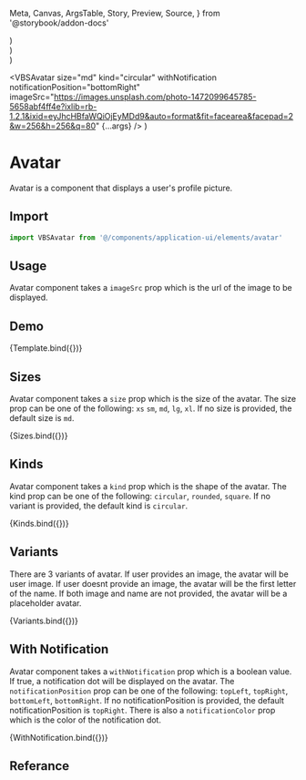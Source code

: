   Meta,
  Canvas,
  ArgsTable,
  Story,
  Preview,
  Source,
} from '@storybook/addon-docs'

<Meta title="Application UI/Elements/Avatar" component={VBSAvatar} />


  <div className="flex gap-2">
    <VBSAvatar
      size="xs"
      imageSrc="https://images.unsplash.com/photo-1472099645785-5658abf4ff4e?ixlib=rb-1.2.1&ixid=eyJhcHBfaWQiOjEyMDd9&auto=format&fit=facearea&facepad=2&w=256&h=256&q=80"
      {...args}
    />
    <VBSAvatar
      size="sm"
      imageSrc="https://images.unsplash.com/photo-1472099645785-5658abf4ff4e?ixlib=rb-1.2.1&ixid=eyJhcHBfaWQiOjEyMDd9&auto=format&fit=facearea&facepad=2&w=256&h=256&q=80"
      {...args}
    />
    <VBSAvatar
      size="md"
      imageSrc="https://images.unsplash.com/photo-1472099645785-5658abf4ff4e?ixlib=rb-1.2.1&ixid=eyJhcHBfaWQiOjEyMDd9&auto=format&fit=facearea&facepad=2&w=256&h=256&q=80"
      {...args}
    />
    <VBSAvatar
      size="lg"
      imageSrc="https://images.unsplash.com/photo-1472099645785-5658abf4ff4e?ixlib=rb-1.2.1&ixid=eyJhcHBfaWQiOjEyMDd9&auto=format&fit=facearea&facepad=2&w=256&h=256&q=80"
      {...args}
    />
    <VBSAvatar
      size="xl"
      imageSrc="https://images.unsplash.com/photo-1472099645785-5658abf4ff4e?ixlib=rb-1.2.1&ixid=eyJhcHBfaWQiOjEyMDd9&auto=format&fit=facearea&facepad=2&w=256&h=256&q=80"
      {...args}
    />
  </div>
)

  <div className="flex gap-2">
    <VBSAvatar
      size="md"
      kind="circular"
      imageSrc="https://images.unsplash.com/photo-1472099645785-5658abf4ff4e?ixlib=rb-1.2.1&ixid=eyJhcHBfaWQiOjEyMDd9&auto=format&fit=facearea&facepad=2&w=256&h=256&q=80"
      {...args}
    />
    <VBSAvatar
      size="md"
      kind="rounded"
      imageSrc="https://images.unsplash.com/photo-1472099645785-5658abf4ff4e?ixlib=rb-1.2.1&ixid=eyJhcHBfaWQiOjEyMDd9&auto=format&fit=facearea&facepad=2&w=256&h=256&q=80"
      {...args}
    />
    <VBSAvatar
      size="md"
      kind="square"
      imageSrc="https://images.unsplash.com/photo-1472099645785-5658abf4ff4e?ixlib=rb-1.2.1&ixid=eyJhcHBfaWQiOjEyMDd9&auto=format&fit=facearea&facepad=2&w=256&h=256&q=80"
      {...args}
    />
  </div>
)

  <div className="flex gap-2">
    <VBSAvatar
      size="md"
      imageSrc="https://images.unsplash.com/photo-1472099645785-5658abf4ff4e?ixlib=rb-1.2.1&ixid=eyJhcHBfaWQiOjEyMDd9&auto=format&fit=facearea&facepad=2&w=256&h=256&q=80"
      {...args}
    />
    <VBSAvatar size="md" personName="John Doe" {...args} />
    <VBSAvatar size="md" {...args} />
  </div>
)

  <VBSAvatar
    size="md"
    kind="circular"
    withNotification
    notificationPosition="bottomRight"
    imageSrc="https://images.unsplash.com/photo-1472099645785-5658abf4ff4e?ixlib=rb-1.2.1&ixid=eyJhcHBfaWQiOjEyMDd9&auto=format&fit=facearea&facepad=2&w=256&h=256&q=80"
    {...args}
  />
)

# Avatar

Avatar is a component that displays a user's profile picture.

## Import

```js
import VBSAvatar from '@/components/application-ui/elements/avatar'
```

## Usage

Avatar component takes a `imageSrc` prop which is the url of the image to be displayed.

## Demo

<Canvas>
  <Story
    name="Default"
    args={{
      imageSrc:
        'https://images.unsplash.com/photo-1472099645785-5658abf4ff4e?ixlib=rb-1.2.1&ixid=eyJhcHBfaWQiOjEyMDd9&auto=format&fit=facearea&facepad=2&w=256&h=256&q=80',
    }}
  >
    {Template.bind({})}
  </Story>
</Canvas>

## Sizes

Avatar component takes a `size` prop which is the size of the avatar. The size prop can be one of the following: `xs` `sm`, `md`, `lg`, `xl`. If no size is provided, the default size is `md`.

<Canvas>
  <Story name="Sizes">{Sizes.bind({})}</Story>
</Canvas>

## Kinds

Avatar component takes a `kind` prop which is the shape of the avatar. The kind prop can be one of the following: `circular`, `rounded`, `square`. If no variant is provided, the default kind is `circular`.

<Canvas>
  <Story name="Kinds">{Kinds.bind({})}</Story>
</Canvas>

## Variants

There are 3 variants of avatar. If user provides an image, the avatar will be user image. If user doesnt provide an image, the avatar will be the first letter of the name. If both image and name are not provided, the avatar will be a placeholder avatar.

<Canvas>
  <Story name="Variants">{Variants.bind({})}</Story>
</Canvas>

## With Notification

Avatar component takes a `withNotification` prop which is a boolean value. If true, a notification dot will be displayed on the avatar. The `notificationPosition` prop can be one of the following: `topLeft`, `topRight`, `bottomLeft`, `bottomRight`. If no notificationPosition is provided, the default notificationPosition is `topRight`. There is also a `notificationColor` prop which is the color of the notification dot.

<Canvas>
  <Story name="With Notification">{WithNotification.bind({})}</Story>
</Canvas>

## Referance

<ArgsTable of={VBSAvatar} />
